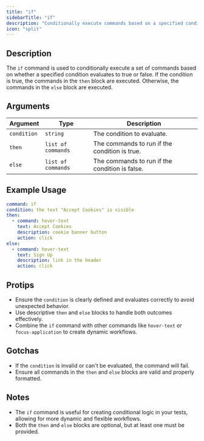 ```yaml
---
title: "if"
sidebarTitle: "if"
description: "Conditionally execute commands based on a specified condition."
icon: "split"
---
```


## Description
The `if` command is used to conditionally execute a set of commands based on whether a specified condition evaluates to true or false. If the condition is true, the commands in the `then` block are executed. Otherwise, the commands in the `else` block are executed.

## Arguments
| Argument    | Type              | Description                                                                 |
|-------------|-------------------|-----------------------------------------------------------------------------|
| `condition` | `string`          | The condition to evaluate.                                                 |
| `then`      | `list of commands`| The commands to run if the condition is true.                              |
| `else`      | `list of commands`| The commands to run if the condition is false.                             |

## Example Usage
```yaml
command: if
condition: the text "Accept Cookies" is visible
then:
  - command: hover-text
    text: Accept Cookies
    description: cookie banner button
    action: click
else:
  - command: hover-text
    text: Sign Up
    description: link in the header
    action: click
```

## Protips
- Ensure the `condition` is clearly defined and evaluates correctly to avoid unexpected behavior.
- Use descriptive `then` and `else` blocks to handle both outcomes effectively.
- Combine the `if` command with other commands like `hover-text` or `focus-application` to create dynamic workflows.

## Gotchas
- If the `condition` is invalid or can't be evaluated, the command will fail.
- Ensure all commands in the `then` and `else` blocks are valid and properly formatted.

## Notes
- The `if` command is useful for creating conditional logic in your tests, allowing for more dynamic and flexible workflows.
- Both the `then` and `else` blocks are optional, but at least one must be provided.

